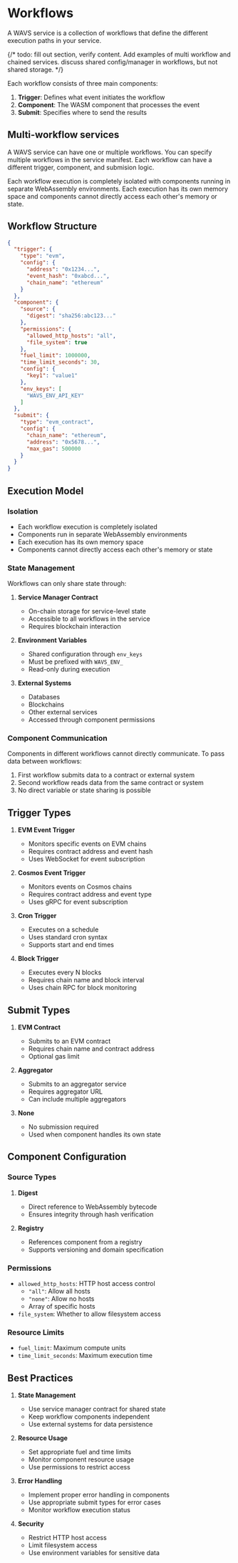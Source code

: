# Workflows

A WAVS service is a collection of workflows that define the different execution paths in your service.

{/* todo: fill out section, verify content. Add examples of multi workflow and chained services. discuss shared config/manager in workflows, but not shared storage. */}


Each workflow consists of three main components:

1. **Trigger**: Defines what event initiates the workflow
2. **Component**: The WASM component that processes the event
3. **Submit**: Specifies where to send the results

## Multi-workflow services

A WAVS service can have one or multiple workflows. You can specify multiple workflows in the service manifest. Each workflow can have a different trigger, component, and submision logic.








Each workflow execution is completely isolated with components running in separate WebAssembly environments. Each execution has its own memory space and components cannot directly access each other's memory or state.


## Workflow Structure



```json
{
  "trigger": {
    "type": "evm",
    "config": {
      "address": "0x1234...",
      "event_hash": "0xabcd...",
      "chain_name": "ethereum"
    }
  },
  "component": {
    "source": {
      "digest": "sha256:abc123..."
    },
    "permissions": {
      "allowed_http_hosts": "all",
      "file_system": true
    },
    "fuel_limit": 1000000,
    "time_limit_seconds": 30,
    "config": {
      "key1": "value1"
    },
    "env_keys": [
      "WAVS_ENV_API_KEY"
    ]
  },
  "submit": {
    "type": "evm_contract",
    "config": {
      "chain_name": "ethereum",
      "address": "0x5678...",
      "max_gas": 500000
    }
  }
}
```







## Execution Model

### Isolation
- Each workflow execution is completely isolated
- Components run in separate WebAssembly environments
- Each execution has its own memory space
- Components cannot directly access each other's memory or state

### State Management
Workflows can only share state through:
1. **Service Manager Contract**
   - On-chain storage for service-level state
   - Accessible to all workflows in the service
   - Requires blockchain interaction

2. **Environment Variables**
   - Shared configuration through `env_keys`
   - Must be prefixed with `WAVS_ENV_`
   - Read-only during execution

3. **External Systems**
   - Databases
   - Blockchains
   - Other external services
   - Accessed through component permissions

### Component Communication
Components in different workflows cannot directly communicate. To pass data between workflows:
1. First workflow submits data to a contract or external system
2. Second workflow reads data from the same contract or system
3. No direct variable or state sharing is possible

## Trigger Types

1. **EVM Event Trigger**
   - Monitors specific events on EVM chains
   - Requires contract address and event hash
   - Uses WebSocket for event subscription

2. **Cosmos Event Trigger**
   - Monitors events on Cosmos chains
   - Requires contract address and event type
   - Uses gRPC for event subscription

3. **Cron Trigger**
   - Executes on a schedule
   - Uses standard cron syntax
   - Supports start and end times

4. **Block Trigger**
   - Executes every N blocks
   - Requires chain name and block interval
   - Uses chain RPC for block monitoring

## Submit Types

1. **EVM Contract**
   - Submits to an EVM contract
   - Requires chain name and contract address
   - Optional gas limit

2. **Aggregator**
   - Submits to an aggregator service
   - Requires aggregator URL
   - Can include multiple aggregators

3. **None**
   - No submission required
   - Used when component handles its own state

## Component Configuration

### Source Types
1. **Digest**
   - Direct reference to WebAssembly bytecode
   - Ensures integrity through hash verification

2. **Registry**
   - References component from a registry
   - Supports versioning and domain specification

### Permissions
- `allowed_http_hosts`: HTTP host access control
  - `"all"`: Allow all hosts
  - `"none"`: Allow no hosts
  - Array of specific hosts
- `file_system`: Whether to allow filesystem access

### Resource Limits
- `fuel_limit`: Maximum compute units
- `time_limit_seconds`: Maximum execution time

## Best Practices

1. **State Management**
   - Use service manager contract for shared state
   - Keep workflow components independent
   - Use external systems for data persistence

2. **Resource Usage**
   - Set appropriate fuel and time limits
   - Monitor component resource usage
   - Use permissions to restrict access

3. **Error Handling**
   - Implement proper error handling in components
   - Use appropriate submit types for error cases
   - Monitor workflow execution status

4. **Security**
   - Restrict HTTP host access
   - Limit filesystem access
   - Use environment variables for sensitive data 
